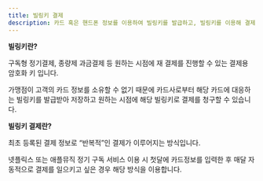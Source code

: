 ```yaml
---
title: 빌링키 결제
description: 카드 혹은 핸드폰 정보를 이용하여 빌링키를 발급하고, 빌링키를 이용해 결제를 요청하는 방법을 안내합니다.
---
```



<Hint style="info">

**빌링키란?**

구독형 정기결제, 종량제 과금결제 등 원하는 시점에 재 결제를 진행할 수 있는 결제용 암호화 키 입니다.

가맹점이 고객의 카드 정보를 소유할 수 없기 때문에 카드사로부터 해당 카드에 대응하는 빌링키를 발급받아 저장하고 원하는 시점에 해당 빌링키로 결제를 청구할 수 있습니다.

</Hint>

<Hint style="info">

**빌링키 결제란?**

최초 등록된 결제 정보로 “반복적”인 결제가 이루어지는 방식입니다.

넷플릭스 또는 애플뮤직 정기 구독 서비스 이용 시 첫달에 카드정보를 입력한 후 매달 자동적으로 결제를 일으키고 싶은 경우 해당 방식을 이용합니다.

</Hint>
